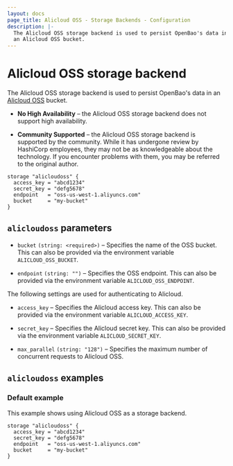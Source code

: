 ```yaml
---
layout: docs
page_title: Alicloud OSS - Storage Backends - Configuration
description: |-
  The Alicloud OSS storage backend is used to persist OpenBao's data in
  an Alicloud OSS bucket.
---
```


# Alicloud OSS storage backend

The Alicloud OSS storage backend is used to persist OpenBao's data in
an [Alicloud OSS][alicloudoss] bucket.

- **No High Availability** – the Alicloud OSS storage backend does not support
  high availability.

- **Community Supported** – the Alicloud OSS storage backend is supported by the
  community. While it has undergone review by HashiCorp employees, they may not
  be as knowledgeable about the technology. If you encounter problems with them,
  you may be referred to the original author.

```hcl
storage "alicloudoss" {
  access_key = "abcd1234"
  secret_key = "defg5678"
  endpoint   = "oss-us-west-1.aliyuncs.com"
  bucket     = "my-bucket"
}
```

## `alicloudoss` parameters

- `bucket` `(string: <required>)` – Specifies the name of the OSS bucket. This
  can also be provided via the environment variable `ALICLOUD_OSS_BUCKET`.

- `endpoint` `(string: "")` – Specifies the OSS endpoint. This can also be
  provided via the environment variable `ALICLOUD_OSS_ENDPOINT`.

The following settings are used for authenticating to Alicloud.

- `access_key` – Specifies the Alicloud access key. This can also be provided via
  the environment variable `ALICLOUD_ACCESS_KEY`.

- `secret_key` – Specifies the Alicloud secret key. This can also be provided via
  the environment variable `ALICLOUD_SECRET_KEY`.

- `max_parallel` `(string: "128")` – Specifies the maximum number of concurrent
  requests to Alicloud OSS.

## `alicloudoss` examples

### Default example

This example shows using Alicloud OSS as a storage backend.

```hcl
storage "alicloudoss" {
  access_key = "abcd1234"
  secret_key = "defg5678"
  endpoint   = "oss-us-west-1.aliyuncs.com"
  bucket     = "my-bucket"
}
```

[alicloudoss]: https://www.alibabacloud.com/product/oss
